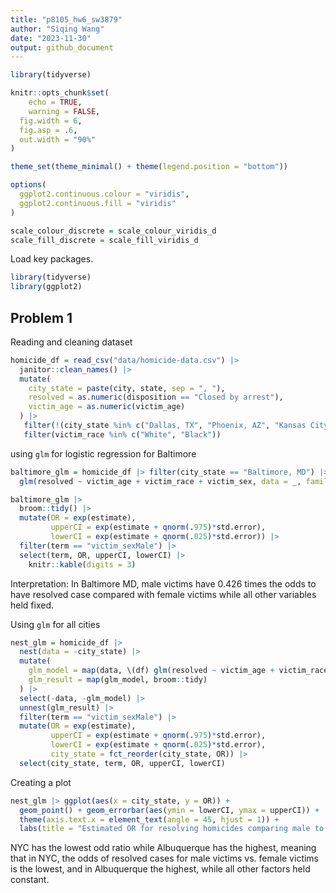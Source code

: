```yaml
---
title: "p8105_hw6_sw3879"
author: "Siqing Wang"
date: "2023-11-30"
output: github_document
---
```


```r
library(tidyverse)

knitr::opts_chunk$set(
	echo = TRUE,
	warning = FALSE,
  fig.width = 6,
  fig.asp = .6,
  out.width = "90%"
)

theme_set(theme_minimal() + theme(legend.position = "bottom"))

options(
  ggplot2.continuous.colour = "viridis",
  ggplot2.continuous.fill = "viridis"
)

scale_colour_discrete = scale_colour_viridis_d
scale_fill_discrete = scale_fill_viridis_d
```

Load key packages.

```r
library(tidyverse)
library(ggplot2)
```

## Problem 1
Reading and cleaning dataset
```r
homicide_df = read_csv("data/homicide-data.csv") |> 
  janitor::clean_names() |> 
  mutate(
    city_state = paste(city, state, sep = ", "),
    resolved = as.numeric(disposition == "Closed by arrest"),
    victim_age = as.numeric(victim_age)
  ) |> 
   filter(!(city_state %in% c("Dallas, TX", "Phoenix, AZ", "Kansas City, MO", "Tulsa, AL"))) |> 
   filter(victim_race %in% c("White", "Black"))
```

using `glm` for logistic regression for Baltimore
```r
baltimore_glm = homicide_df |> filter(city_state == "Baltimore, MD") |> 
  glm(resolved ~ victim_age + victim_race + victim_sex, data = _, family = binomial()) 

baltimore_glm |> 
  broom::tidy() |> 
  mutate(OR = exp(estimate),
         upperCI = exp(estimate + qnorm(.975)*std.error),
         lowerCI = exp(estimate + qnorm(.025)*std.error)) |> 
  filter(term == "victim_sexMale") |> 
  select(term, OR, upperCI, lowerCI) |> 
    knitr::kable(digits = 3)
```

Interpretation: In Baltimore MD, male victims have 0.426 times the odds to have resolved case compared with female victims while all other variables held fixed.  

Using `glm` for all cities
```r
nest_glm = homicide_df |> 
  nest(data = -city_state) |> 
  mutate(
    glm_model = map(data, \(df) glm(resolved ~ victim_age + victim_race + victim_sex, data = df)),
    glm_result = map(glm_model, broom::tidy)
  ) |> 
  select(-data, -glm_model) |> 
  unnest(glm_result) |> 
  filter(term == "victim_sexMale") |> 
  mutate(OR = exp(estimate),
         upperCI = exp(estimate + qnorm(.975)*std.error),
         lowerCI = exp(estimate + qnorm(.025)*std.error),
         city_state = fct_reorder(city_state, OR)) |>
  select(city_state, term, OR, upperCI, lowerCI)
```

Creating a plot
```r
nest_glm |> ggplot(aes(x = city_state, y = OR)) +
  geom_point() + geom_errorbar(aes(ymin = lowerCI, ymax = upperCI)) +
  theme(axis.text.x = element_text(angle = 45, hjust = 1)) +
  labs(title = "Estimated OR for resolving homicides comparing male to female victims")
```

NYC has the lowest odd ratio while Albuquerque has the highest, meaning that in NYC, the odds of resolved cases for male victims vs. female victims is the lowest, and in Albuquerque the highest, while all other factors held constant. 
